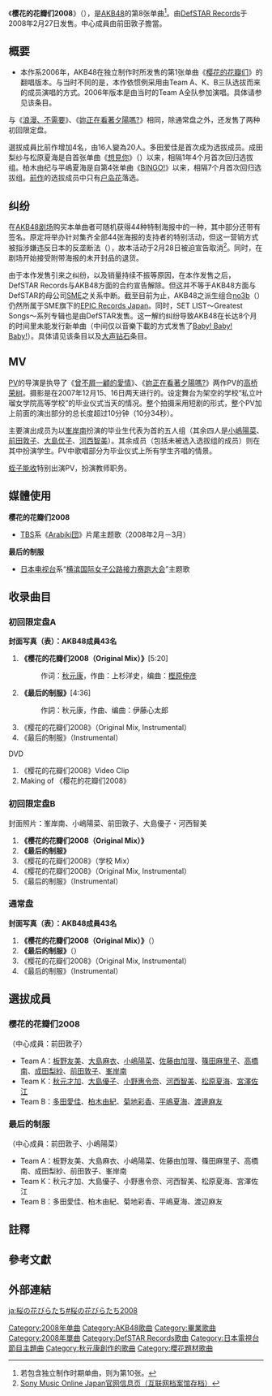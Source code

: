 {{noteTA
|T=zh-tw:櫻花花瓣2008;zh-cn:樱花的花瓣们2008;
|1=zh-tw:櫻花花瓣;zh-cn:樱花的花瓣们;
}}
{{Infobox Single 
| Name           = 《樱花的花瓣们2008》
| Cover          = Sakura2008First.jpg
| Cover Size   = 
| Caption        = 通常盘
| Artist         = [[AKB48|AKB48]]
| from Album     = [[SET_LIST~Greatest_Songs~完全盤|SET LIST~Greatest Songs~完全盤]]
| A-side         = 
| B-side         = 《最后的制服》
| Released       = 2008年2月27日
| Format         = [[单曲|单曲]]
| Recorded       = 2008年<br/>{{JPN}}
| Genre          = [[J-POP|J-POP]]
| Length         = 19分49秒<br/>（通常盘、初回限定盘A）<br/>25分19秒（初回限定盘B）
| Label          = DefSTAR Records Inc.
| Writer         = [[秋元康|秋元康]]（作词）<br/>上杉洋史（作曲 #1）<br/>伊藤心太郎（作曲 #2）
| Producer       = 秋元康
| Certification  = 
| Chart position = *[[Oricon公信榜|Oricon]]上榜5次
* Oricon單曲日榜第5名
* Oricon單曲週榜第10名
* Oricon單曲年榜第288名<small>（2008年）</small>
*[[COUNT_DOWN_TV|CDTV]]上榜2次
* CDTV第10名
| Last single    = 《[[浪漫、不需要|浪漫、不需要]]》<br/>（2008年）
| This single    = '''《樱花的花瓣们2008》'''<br/>（2008年）
| Next single    = 《[[大声钻石|大声钻石]]》<br/>（2008年<ref group="註">若以實體唱片發行來計算的下一首單曲。</ref>）<br/><br/>《[[Baby!_Baby!_Baby!|Baby! Baby! Baby!]]》<br/>（2008年<ref group="註">實際上的下一首單曲作品，但因代理權因素僅以網路下載方式銷售。</ref>）
| Misc           =
}}

《'''樱花的花瓣们2008'''》（{{lang-ja|桜の花びらたち2008}}），是[[AKB48|AKB48]]的第8张单曲<ref group="註">若包含独立制作时期单曲，则为第10张。</ref>。由[[DefSTAR_Records|DefSTAR Records]]于2008年2月27日发售。中心成員由前田敦子擔當。

== 概要 ==
* 本作系2006年，AKB48在独立制作时所发售的第1张单曲《[[樱花的花瓣们|樱花的花瓣们]]》的翻唱版本。与当时不同的是，本作依惯例采用由Team A、K、B三队选拔而来的成员演唱的方式。2006年版本是由当时的Team A全队参加演唱。具体请参见该条目。

与《[[浪漫、不需要|浪漫、不需要]]》、《[[妳正在看著夕陽嗎?|妳正在看著夕陽嗎?]]》相同，除通常盘之外，还发售了两种初回限定盘。

選拔成員比前作增加4名，由16人變為20人。多田爱佳是首次成为选拔成员。成田梨纱与松原夏海是自首张单曲《[[想见你_(AKB48單曲)|想見你]]》（{{lang|ja|会いたかった}}）以来，相隔1年4个月首次回归选拔组。柏木由纪与平嶋夏海是自第4张单曲《[[BINGO!|BINGO!]]》以来，相隔7个月首次回归选拔组。[[浪漫、不需要|前作]]的选拔成员中只有[[户岛花|户岛花]]落选。

== 纠纷 ==
在[[AKB48剧场|AKB48剧场]]购买本单曲者可随机获得44种特制海报中的一种，其中部分还带有签名。原定将举办针对集齐全部44张海报的支持者的特别活动，但这一营销方式被指涉嫌违反日本的反垄断法（{{lang|ja|独占禁止法}}），故本活动于2月28日被迫宣告取消<ref>[https://web.archive.org/web/20080330034802/http://www.sonymusic.co.jp/Music/Arch/DF/Akb48/m_info.html Sony Music Online Japan官网信息页（[[互联网档案馆|互联网档案馆]]存档）]</ref>。同时，在剧场开始接受附带海报的未开封品的退货。

由于本作发售引来之纠纷，以及销量持续不振等原因，在本作发售之后，DefSTAR Records与AKB48方面的合约宣告解除。但这并不等于AKB48方面与DefSTAR的母公司[[日本索尼音乐娱乐|SME]]之关系中断。截至目前为止，AKB48之派生组合[[no3b|no3b]]（{{lang|ja|ノースリーブス}}）仍然所属于SME旗下的[[EPIC_Records_Japan|EPIC Records Japan]]。同时，SET LIST～Greatest Songs～系列专辑也是由DefSTAR发售。这一解约纠纷导致AKB48在长达8个月的时间里未能发行新单曲（中间仅以音樂下載的方式发售了[[Baby!_Baby!_Baby!|Baby! Baby! Baby!]]）。具体请见该条目以及[[大声钻石|大声钻石]]条目。

== MV ==
[[音乐影片|PV]]的导演是执导了《[[曾不屑一顧的愛情|曾不屑一顧的愛情]]》、《[[妳正在看著夕陽嗎?|妳正在看著夕陽嗎?]]》两作PV的[[高桥荣树|高桥荣树]]。摄影是在2007年12月15、16日两天进行的。设定舞台为架空的学校“私立叶瑠女学院高等学校”的毕业仪式当天的情况。整个拍摄采用短剧的形式，整个PV加上前面的演出部分的总长度超过10分钟（10分34秒）。

主要演出成员为以[[峯岸南|峯岸南]]扮演的毕业生代表为首的五人组（其余四人是[[小嶋陽菜|小嶋陽菜]]、[[前田敦子|前田敦子]]、[[大島优子|大島优子]]、[[河西智美|河西智美]]）。其余成员（包括未被选入选拔组的成员）则在其中扮演学生。PV中歌唱部分为毕业仪式上所有学生齐唱的情景。

[[蛭子能收|蛭子能收]]特别出演PV，扮演教师职务。

== 媒體使用 ==
'''樱花的花瓣们2008'''
* [[TBS|TBS]]系《[[Arabiki団|Arabiki団]]》片尾主题歌（2008年2月－3月）
'''最后的制服'''
* [[日本电视台|日本电视台]]系“[[横滨国际女子公路接力赛跑大会|横滨国际女子公路接力赛跑大会]]”主题歌

== 收录曲目 ==
=== 初回限定盘A ===
'''封面写真（表）：AKB48成員43名'''
# '''《樱花的花瓣们2008（Original Mix）》'''[5:20]
#: 作词：[[秋元康|秋元康]]，作曲：上杉洋史，编曲：[[樫原伸彦|樫原伸彦]]
# '''《最后的制服》'''[4:36]
#: 作詞：秋元康，作曲、编曲：伊藤心太郎
# 《樱花的花瓣们2008》（Original Mix, Instrumental）
# 《最后的制服》（Instrumental）
; DVD
# 《樱花的花瓣们2008》Video Clip
# Making of 《樱花的花瓣们2008》

=== 初回限定盘B ===
封面照片：峯岸南、小嶋陽菜、前田敦子、大島優子・河西智美
# '''《樱花的花瓣们2008（Original Mix）》'''
# '''《最后的制服》'''
# 《樱花的花瓣们2008》（学校 Mix）
# 《樱花的花瓣们2008》（Original Mix, Instrumental）
# 《最后的制服》（Instrumental）

=== 通常盘 ===
'''封面写真（表）：AKB48成員43名'''
# '''《樱花的花瓣们2008（Original Mix）》'''（{{lang|ja|桜の花びらたち2008}}）
# '''《最后的制服》'''（{{lang|ja|最後の制服}}）
# 《樱花的花瓣们2008》（Original Mix, Instrumental）
# 《最后的制服》（Instrumental）

== 選拔成員 ==
=== 樱花的花瓣们2008 ===
（中心成員：前田敦子）
* Team A：[[板野友美|板野友美]]、[[大島麻衣|大島麻衣]]、[[小嶋陽菜|小嶋陽菜]]、[[佐藤由加理|佐藤由加理]]、[[篠田麻里子|篠田麻里子]]、[[高橋南|高橋南]]、[[成田梨紗|成田梨紗]]、[[前田敦子|前田敦子]]、[[峯岸南|峯岸南]]
* Team K：[[秋元才加|秋元才加]]、[[大島優子|大島優子]]、[[小野惠令奈|小野惠令奈]]、[[河西智美|河西智美]]、[[松原夏海|松原夏海]]、[[宮澤佐江|宮澤佐江]]
* Team B：[[多田愛佳|多田愛佳]]、[[柏木由紀|柏木由紀]]、[[菊地彩香|菊地彩香]]、[[平嶋夏海|平嶋夏海]]、[[渡邊麻友|渡邊麻友]]

=== 最后的制服 ===
（中心成員：前田敦子、小嶋陽菜）
* Team A：板野友美、大島麻衣、小嶋陽菜、佐藤由加理、篠田麻里子、高橋南、成田梨紗、前田敦子、峯岸南
* Team K：秋元才加、大島優子、小野惠令奈、河西智美、松原夏海、宮澤佐江
* Team B：多田愛佳、柏木由紀、菊地彩香、平嶋夏海、渡辺麻友

== 註釋 ==
{{reflist|group="註"}}

==參考文獻==
{{reflist}}

== 外部連結 ==
{{AKB48歌曲}}

{{DEFAULTSORT:Sakura No Hanabiratachi 2008}}
[[Category:2008年单曲|Category:2008年单曲]]
[[Category:AKB48歌曲|Category:AKB48歌曲]]
[[Category:畢業歌曲|Category:畢業歌曲]]
[[Category:2008年單曲|Category:2008年單曲]]
[[Category:DefSTAR_Records歌曲|Category:DefSTAR Records歌曲]]
[[Category:日本電視台節目主題曲|Category:日本電視台節目主題曲]]
[[Category:秋元康創作的歌曲|Category:秋元康創作的歌曲]]
[[Category:櫻花題材歌曲|Category:櫻花題材歌曲]]

[[ja:桜の花びらたち#桜の花びらたち2008|ja:桜の花びらたち#桜の花びらたち2008]]